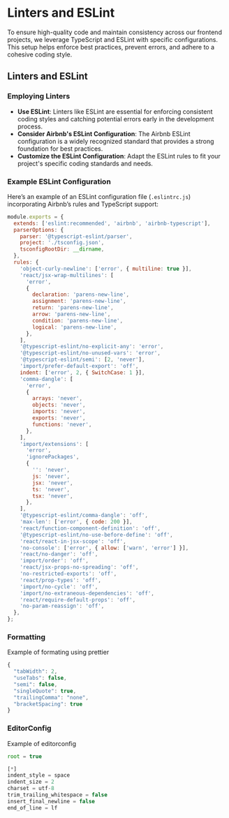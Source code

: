 
<Meta title="Handbook/Linters and ESLint" />

# Linters and ESLint

To ensure high-quality code and maintain consistency across our frontend projects, we leverage TypeScript and ESLint with specific configurations. This setup helps enforce best practices, prevent errors, and adhere to a cohesive coding style.

## Linters and ESLint

### Employing Linters

- **Use ESLint**: Linters like ESLint are essential for enforcing consistent coding styles and catching potential errors early in the development process.
- **Consider Airbnb's ESLint Configuration**: The Airbnb ESLint configuration is a widely recognized standard that provides a strong foundation for best practices.
- **Customize the ESLint Configuration**: Adapt the ESLint rules to fit your project's specific coding standards and needs.

### Example ESLint Configuration

Here’s an example of an ESLint configuration file (`.eslintrc.js`) incorporating Airbnb’s rules and TypeScript support:

```javascript
module.exports = {
  extends: ['eslint:recommended', 'airbnb', 'airbnb-typescript'],
  parserOptions: {
    parser: '@typescript-eslint/parser',
    project: './tsconfig.json',
    tsconfigRootDir: __dirname,
  },
  rules: {
    'object-curly-newline': ['error', { multiline: true }],
    'react/jsx-wrap-multilines': [
      'error',
      {
        declaration: 'parens-new-line',
        assignment: 'parens-new-line',
        return: 'parens-new-line',
        arrow: 'parens-new-line',
        condition: 'parens-new-line',
        logical: 'parens-new-line',
      },
    ],
    '@typescript-eslint/no-explicit-any': 'error',
    '@typescript-eslint/no-unused-vars': 'error',
    '@typescript-eslint/semi': [2, 'never'],
    'import/prefer-default-export': 'off',
    indent: ['error', 2, { SwitchCase: 1 }],
    'comma-dangle': [
      'error',
      {
        arrays: 'never',
        objects: 'never',
        imports: 'never',
        exports: 'never',
        functions: 'never',
      },
    ],
    'import/extensions': [
      'error',
      'ignorePackages',
      {
        '': 'never',
        js: 'never',
        jsx: 'never',
        ts: 'never',
        tsx: 'never',
      },
    ],
    '@typescript-eslint/comma-dangle': 'off',
    'max-len': ['error', { code: 200 }],
    'react/function-component-definition': 'off',
    '@typescript-eslint/no-use-before-define': 'off',
    'react/react-in-jsx-scope': 'off',
    'no-console': ['error', { allow: ['warn', 'error'] }],
    'react/no-danger': 'off',
    'import/order': 'off',
    'react/jsx-props-no-spreading': 'off',
    'no-restricted-exports': 'off',
    'react/prop-types': 'off',
    'import/no-cycle': 'off',
    'import/no-extraneous-dependencies': 'off',
    'react/require-default-props': 'off',
    'no-param-reassign': 'off',
  },
};

```

### Formatting

Example of formating using prettier

```javascript
{
  "tabWidth": 2,
  "useTabs": false,
  "semi": false,
  "singleQuote": true,
  "trailingComma": "none",
  "bracketSpacing": true
}

```

### EditorConfig

Example of editorconfig

```javascript
root = true

[*]
indent_style = space
indent_size = 2
charset = utf-8
trim_trailing_whitespace = false
insert_final_newline = false
end_of_line = lf

```